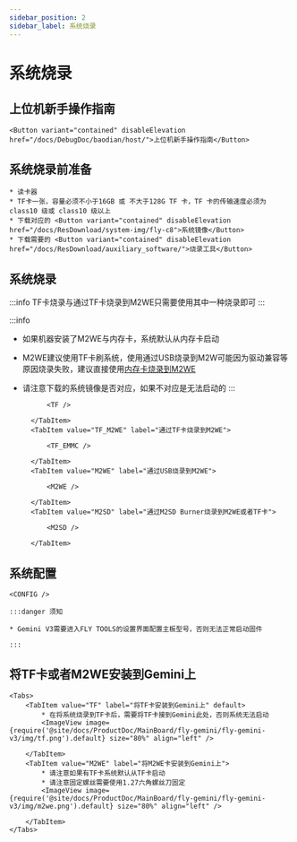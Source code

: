 ```yaml
---
sidebar_position: 2
sidebar_label: 系统烧录
---
```


# 系统烧录

## 上位机新手操作指南

    <Button variant="contained" disableElevation href="/docs/DebugDoc/baodian/host/">上位机新手操作指南</Button>

## 系统烧录前准备

    * 读卡器
    * TF卡一张，容量必须不小于16GB 或 不大于128G TF 卡，TF 卡的传输速度必须为 class10 级或 class10 级以上
    * 下载对应的 <Button variant="contained" disableElevation href="/docs/ResDownload/system-img/fly-c8">系统镜像</Button>
    * 下载需要的 <Button variant="contained" disableElevation href="/docs/ResDownload/auxiliary_software/">烧录工具</Button>

## 系统烧录

:::info
TF卡烧录与通过TF卡烧录到M2WE只需要使用其中一种烧录即可
:::

:::info
* 如果机器安装了M2WE与内存卡，系统默认从内存卡启动
* M2WE建议使用TF卡刷系统，使用通过USB烧录到M2W可能因为驱动兼容等原因烧录失败，建议直接使用[内存卡烧录到M2WE](https://mellow-next.klipper.cn/docs/ProductDoc/SBC/fly-pi-v2/fly-os)
* 请注意下载的系统镜像是否对应，如果不对应是无法启动的
:::

    <Tabs>
        <TabItem value="TF" label="烧录到TF卡" default>
            
            <TF />
            
        </TabItem>
        <TabItem value="TF_M2WE" label="通过TF卡烧录到M2WE">
            
            <TF_EMMC />

        </TabItem>
        <TabItem value="M2WE" label="通过USB烧录到M2WE">
            
            <M2WE />

        </TabItem>
        <TabItem value="M2SD" label="通过M2SD Burner烧录到M2WE或者TF卡">
            
            <M2SD />

        </TabItem>
    </Tabs>


## 系统配置

    <CONFIG />

    :::danger 须知

    * Gemini V3需要进入FLY TOOLS的设置界面配置主板型号，否则无法正常启动固件

    :::

## 将TF卡或者M2WE安装到Gemini上

    <Tabs>
        <TabItem value="TF" label="将TF卡安装到Gemini上" default>
            * 在将系统烧录到TF卡后，需要将TF卡接到Gemini此处，否则系统无法启动
            <ImageView image={require('@site/docs/ProductDoc/MainBoard/fly-gemini/fly-gemini-v3/img/tf.png').default} size="80%" align="left" />  

        </TabItem>
        <TabItem value="M2WE" label="将M2WE卡安装到Gemini上">
            * 请注意如果有TF卡系统默认从TF卡启动
            * 请注意固定螺丝需要使用1.27六角螺丝刀固定
            <ImageView image={require('@site/docs/ProductDoc/MainBoard/fly-gemini/fly-gemini-v3/img/m2we.png').default} size="80%" align="left" />  

        </TabItem>
    </Tabs>